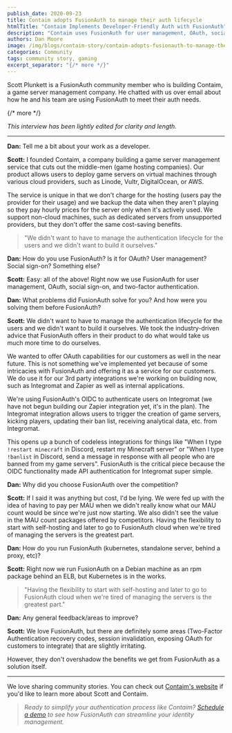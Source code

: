 ```yaml
---
publish_date: 2020-09-23 
title: Contaim adopts FusionAuth to manage their auth lifecycle
htmlTitle: "Contaim Implements Developer-Friendly Auth with FusionAuth"
description: "Contaim uses FusionAuth for user management, OAuth, social sign-on, and two-factor authentication, streamlining their auth lifecycle."
authors: Dan Moore
image: /img/blogs/contaim-story/contaim-adopts-fusionauth-to-manage-their-auth-lifecycle.png
categories: Community
tags: community story, gaming
excerpt_separator: "{/* more */}"
---
```


Scott Plunkett is a FusionAuth community member who is building Contaim, a game server management company. He chatted with us over email about how he and his team are using FusionAuth to meet their auth needs. 

{/* more */}

*This interview has been lightly edited for clarity and length.*

-------

**Dan:** Tell me a bit about your work as a developer.

**Scott:** I founded Contaim, a company building a game server management service that cuts out the middle-men (game hosting companies). Our product allows users to deploy game servers on virtual machines through various cloud providers, such as Linode, Vultr, DigitalOcean, or AWS.

The service is unique in that we don't charge for the hosting (users pay the provider for their usage) and we backup the data when they aren't playing so they pay hourly prices for the server only when it's actively used. We support non-cloud machines, such as dedicated servers from unsupported providers, but they don't offer the same cost-saving benefits.

> "We didn't want to have to manage the authentication lifecycle for the users and we didn't want to build it ourselves."

**Dan:** How do you use FusionAuth? Is it for OAuth? User management? Social sign-on? Something else?

**Scott:** Easy: all of the above! Right now we use FusionAuth for user management, OAuth, social sign-on, and two-factor authentication.

**Dan:** What problems did FusionAuth solve for you? And how were you solving them before FusionAuth?

**Scott:** We didn't want to have to manage the authentication lifecycle for the users and we didn't want to build it ourselves. We took the industry-driven advice that FusionAuth offers in their product to do what would take us much more time to do ourselves.

We wanted to offer OAuth capabilities for our customers as well in the near future. This is not something we've implemented yet because of some intricacies with FusionAuth and offering it as a service for our customers. We do use it for our 3rd party integrations we're working on building now, such as Integromat and Zapier as well as internal applications.

We're using FusionAuth's OIDC to authenticate users on Integromat (we have not begun building our Zapier integration yet, it's in the plan). The Integromat integration allows users to trigger the creation of game servers, kicking players, updating their ban list, receiving analytical data, etc. from Integromat. 

This opens up a bunch of codeless integrations for things like "When I type `!restart minecraft` in Discord, restart my Minecraft server" or "When I type `!banlist` in Discord, send a message in response with all people who are banned from my game servers". FusionAuth is the critical piece because the OIDC functionality made API authentication for Integromat super simple.

**Dan:** Why did you choose FusionAuth over the competition?

**Scott:** If I said it was anything but cost, I'd be lying. We were fed up with the idea of having to pay per MAU when we didn't really know what our MAU count would be since we're just now starting. We also didn't see the value in the MAU count packages offered by competitors. Having the flexibility to start with self-hosting and later to go to FusionAuth cloud when we're tired of managing the servers is the greatest part.
 
**Dan:** How do you run FusionAuth (kubernetes, standalone server, behind a proxy, etc)?

**Scott:** Right now we run FusionAuth on a Debian machine as an rpm package behind an ELB, but Kubernetes is in the works.

> "Having the flexibility to start with self-hosting and later to go to FusionAuth cloud when we're tired of managing the servers is the greatest part."
 
**Dan:** Any general feedback/areas to improve?

**Scott:** We love FusionAuth, but there are definitely some areas (Two-Factor Authentication recovery codes, session invalidation, exposing OAuth for customers to integrate) that are slightly irritating. 

However, they don't overshadow the benefits we get from FusionAuth as a solution itself.

-------

We love sharing community stories. You can check out [Contaim's website](https://contaim.io/) if you'd like to learn more about Scott and Contaim.

> _Ready to simplify your authentication process like Contaim? [Schedule a demo](/contact) to see how FusionAuth can streamline your identity management._
